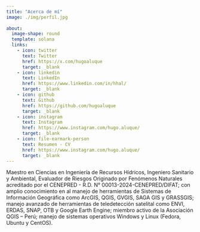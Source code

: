 ```yaml
---
title: "Acerca de mí"
image: ./img/perfil.jpg
  
about:
  image-shape: round
  template: solana
  links:
    - icon: twitter
      text: Twitter
      href: https://x.com/hugoaluque
      target: _blank
    - icon: linkedin
      text: LinkedIn
      href: https://www.linkedin.com/in/hhal/
      target: _blank
    - icon: github
      text: Github
      href: https://github.com/hugoaluque
      target: _blank
    - icon: instagram
      text: Instagram
      href: https://www.instagram.com/hugo.aluque/
      target: _blank
    - icon: file-earmark-person
      text: Resumen - CV
      href: https://www.instagram.com/hugo.aluque/
      target: _blank
---
```


Maestro en Ciencias en Ingeniería de Recursos Hídricos, Ingeniero Sanitario y Ambiental, Evaluador de Riesgos Originado por Fenómenos Naturales acreditado por el CENEPRED - R.D. N° 00013-2024-CENEPRED/DIFAT; con amplio conocimiento en al manejo de herramientas de Sistemas de Información Geográfica como ArcGIS, QGIS, GVGIS, SAGA GIS y GRASSGIS; manejo avanzado de herramientas de teledetección satelital como ENVI, ERDAS, SNAP, OTB y Google Earth Engine; miembro activo de la Asociación QGIS -- Perú; manejo de sistemas operativos Windows y Linux (Fedora, Ubuntu y CentOS).
